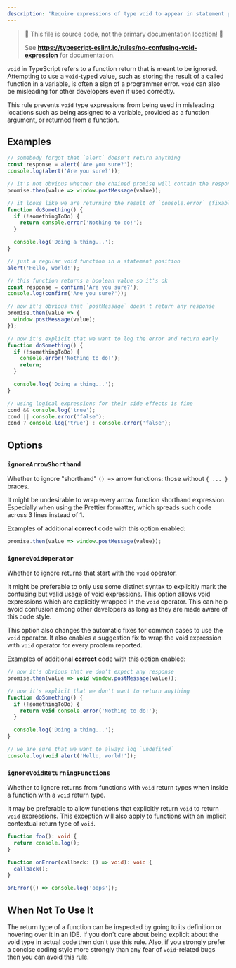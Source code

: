 ```yaml
---
description: 'Require expressions of type void to appear in statement position.'
---
```



> 🛑 This file is source code, not the primary documentation location! 🛑
>
> See **https://typescript-eslint.io/rules/no-confusing-void-expression** for documentation.

`void` in TypeScript refers to a function return that is meant to be ignored.
Attempting to use a `void`-typed value, such as storing the result of a called function in a variable, is often a sign of a programmer error.
`void` can also be misleading for other developers even if used correctly.

This rule prevents `void` type expressions from being used in misleading locations such as being assigned to a variable, provided as a function argument, or returned from a function.

## Examples

<Tabs>
<TabItem value="❌ Incorrect">

```ts
// somebody forgot that `alert` doesn't return anything
const response = alert('Are you sure?');
console.log(alert('Are you sure?'));

// it's not obvious whether the chained promise will contain the response (fixable)
promise.then(value => window.postMessage(value));

// it looks like we are returning the result of `console.error` (fixable)
function doSomething() {
  if (!somethingToDo) {
    return console.error('Nothing to do!');
  }

  console.log('Doing a thing...');
}
```

</TabItem>
<TabItem value="✅ Correct">

```ts
// just a regular void function in a statement position
alert('Hello, world!');

// this function returns a boolean value so it's ok
const response = confirm('Are you sure?');
console.log(confirm('Are you sure?'));

// now it's obvious that `postMessage` doesn't return any response
promise.then(value => {
  window.postMessage(value);
});

// now it's explicit that we want to log the error and return early
function doSomething() {
  if (!somethingToDo) {
    console.error('Nothing to do!');
    return;
  }

  console.log('Doing a thing...');
}

// using logical expressions for their side effects is fine
cond && console.log('true');
cond || console.error('false');
cond ? console.log('true') : console.error('false');
```

</TabItem>
</Tabs>

## Options

### `ignoreArrowShorthand`

Whether to ignore "shorthand" `() =>` arrow functions: those without `{ ... }` braces.

It might be undesirable to wrap every arrow function shorthand expression.
Especially when using the Prettier formatter, which spreads such code across 3 lines instead of 1.

Examples of additional **correct** code with this option enabled:

```ts option='{ "ignoreArrowShorthand": true }' showPlaygroundButton
promise.then(value => window.postMessage(value));
```

### `ignoreVoidOperator`

Whether to ignore returns that start with the `void` operator.

It might be preferable to only use some distinct syntax
to explicitly mark the confusing but valid usage of void expressions.
This option allows void expressions which are explicitly wrapped in the `void` operator.
This can help avoid confusion among other developers as long as they are made aware of this code style.

This option also changes the automatic fixes for common cases to use the `void` operator.
It also enables a suggestion fix to wrap the void expression with `void` operator for every problem reported.

Examples of additional **correct** code with this option enabled:

```ts option='{ "ignoreVoidOperator": true }' showPlaygroundButton
// now it's obvious that we don't expect any response
promise.then(value => void window.postMessage(value));

// now it's explicit that we don't want to return anything
function doSomething() {
  if (!somethingToDo) {
    return void console.error('Nothing to do!');
  }

  console.log('Doing a thing...');
}

// we are sure that we want to always log `undefined`
console.log(void alert('Hello, world!'));
```

### `ignoreVoidReturningFunctions`

Whether to ignore returns from functions with `void` return types when inside a function with a `void` return type.

It may be preferable to allow functions that explicitly return `void` to return `void` expressions. This exception will also apply to functions with an implicit contextual return type of `void`.

```ts option='{ "ignoreVoidReturningFunctions": true }' showPlaygroundButton
function foo(): void {
  return console.log();
}

function onError(callback: () => void): void {
  callback();
}

onError(() => console.log('oops'));
```

## When Not To Use It

The return type of a function can be inspected by going to its definition or hovering over it in an IDE.
If you don't care about being explicit about the void type in actual code then don't use this rule.
Also, if you strongly prefer a concise coding style more strongly than any fear of `void`-related bugs then you can avoid this rule.
